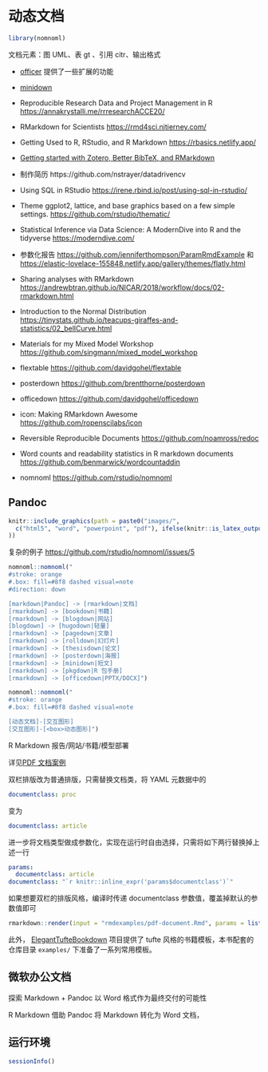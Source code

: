 # 动态文档 {#chap:dynamic-documents}

```r
library(nomnoml)
```

文档元素：图 UML、表 gt 、引用 citr、输出格式

- [officer](https://github.com/davidgohel/officer) 提供了一些扩展的功能
- [minidown](https://github.com/atusy/minidown)
- Reproducible Research Data and Project Management in R <https://annakrystalli.me/rrresearchACCE20/>
- RMarkdown for Scientists <https://rmd4sci.njtierney.com/>
- Getting Used to R, RStudio, and R Markdown <https://rbasics.netlify.app/>
- [Getting started with Zotero, Better BibTeX, and RMarkdown](https://fishandwhistle.net/post/2020/getting-started-zotero-better-bibtex-rmarkdown/)
- 制作简历 https://github.com/nstrayer/datadrivencv
- Using SQL in RStudio <https://irene.rbind.io/post/using-sql-in-rstudio/>
- Theme ggplot2, lattice, and base graphics based on a few simple settings. <https://github.com/rstudio/thematic/>
- Statistical Inference via Data Science: A ModernDive into R and the tidyverse <https://moderndive.com/>
- 参数化报告 <https://github.com/jenniferthompson/ParamRmdExample> 和 <https://elastic-lovelace-155848.netlify.app/gallery/themes/flatly.html>
- Sharing analyses with RMarkdown <https://andrewbtran.github.io/NICAR/2018/workflow/docs/02-rmarkdown.html>
- Introduction to the Normal Distribution <https://tinystats.github.io/teacups-giraffes-and-statistics/02_bellCurve.html>
- Materials for my Mixed Model Workshop <https://github.com/singmann/mixed_model_workshop>

- flextable <https://github.com/davidgohel/flextable>
- posterdown <https://github.com/brentthorne/posterdown>
- officedown <https://github.com/davidgohel/officedown>
- icon: Making RMarkdown Awesome <https://github.com/ropenscilabs/icon>
- Reversible Reproducible Documents <https://github.com/noamross/redoc>
- Word counts and readability statistics in R markdown documents <https://github.com/benmarwick/wordcountaddin>
- nomnoml <https://github.com/rstudio/nomnoml>

## Pandoc {#sec:pandoc}

```r
knitr::include_graphics(path = paste0("images/",
  c("html5", "word", "powerpoint", "pdf"), ifelse(knitr::is_latex_output(), ".pdf", ".svg")
))
```


复杂的例子 <https://github.com/rstudio/nomnoml/issues/5>



```r
nomnoml::nomnoml(" 
#stroke: orange
#.box: fill=#8f8 dashed visual=note
#direction: down

[markdown|Pandoc] -> [rmarkdown|文档]
[rmarkdown] -> [bookdown|书籍]
[rmarkdown] -> [blogdown|网站]
[blogdown] -> [hugodown|轻量]
[rmarkdown] -> [pagedown|文章]
[rmarkdown] -> [rolldown|幻灯片]
[rmarkdown] -> [thesisdown|论文]
[rmarkdown] -> [posterdown|海报]
[rmarkdown] -> [minidown|短文]
[rmarkdown] -> [pkgdown|R 包手册]
[rmarkdown] -> [officedown|PPTX/DOCX]")
```


```r
nomnoml::nomnoml(" 
#stroke: orange
#.box: fill=#8f8 dashed visual=note

[动态文档]-[交互图形]
[交互图形]-[<box>动态图形]")
```


R Markdown 报告/网站/书籍/模型部署

详见[PDF 文档案例](https://github.com/XiangyunHuang/masr/blob/master/examples/pdf-document.Rmd)

双栏排版改为普通排版，只需替换文档类，将 YAML 元数据中的

```yaml
documentclass: proc
```

变为

```yaml
documentclass: article
```

进一步将文档类型做成参数化，实现在运行时自由选择，只需将如下两行替换掉上述一行

```yaml
params:
  documentclass: article
documentclass: "`r knitr::inline_expr('params$documentclass')`"
```

如果想要双栏的排版风格，编译时传递 documentclass 参数值，覆盖掉默认的参数值即可

```r
rmarkdown::render(input = "rmdexamples/pdf-document.Rmd", params = list(documentclass = "proc"))
```

此外， [ElegantTufteBookdown](https://github.com/XiangyunHuang/ElegantTufteBookdown) 项目提供了 tufte 风格的书籍模板，本书配套的仓库目录 `examples/` 下准备了一系列常用模板。

## 微软办公文档 {#sec:officer}

探索 Markdown + Pandoc 以 Word 格式作为最终交付的可能性

R Markdown 借助 Pandoc 将 Markdown 转化为 Word 文档， 



## 运行环境 {#sec:dynamic-documents-session-info}

```r
sessionInfo()
```

